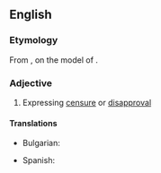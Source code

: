==English==

===Etymology===
From {{confix|dys|logistic|lang=en}}, on the model of {{m|en|eulogistic}}.

===Adjective===
{{en-adj}}

# Expressing [[censure]] or [[disapproval]]

====Translations====
{{trans-top|expressing censure or disapproval}}
* Bulgarian: {{t+|bg|неодобрителен|sc=Cyrl}}
{{trans-mid}}
* Spanish: {{t+|es|despectivo|m}}
{{trans-bottom}}
